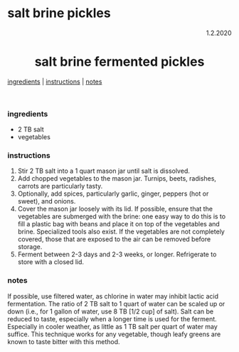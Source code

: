 # salt brine pickles

<p align="right">1.2.2020</p>

<h1 align="center">salt brine fermented pickles</h1>

<div align="center">
  <a href="#ingredients">ingredients</a> | 
  <a href="#instructions">instructions</a> | 
  <a href="#notes">notes</a>
</div>
<br>

### ingredients
- 2 TB salt
- vegetables

### instructions
1. Stir 2 TB salt into a 1 quart mason jar until salt is dissolved. 
2. Add chopped vegetables to the mason jar. Turnips, beets, radishes, carrots are particularly tasty.
3. Optionally, add spices, particularly garlic, ginger, peppers (hot or sweet), and onions.
4. Cover the mason jar loosely with its lid. If possible, ensure that the vegetables are submerged with the brine: one easy way to do this is to fill a plastic bag with beans and place it on top of the vegetables and brine. Specialized tools also exist. If the vegetables are not completely covered, those that are exposed to the air can be removed before storage. 
5. Ferment between 2-3 days and 2-3 weeks, or longer. Refrigerate to store with a closed lid.

### notes
If possible, use filtered water, as chlorine in water may inhibit lactic acid fermentation. The ratio of 2 TB salt to 1 quart of water can be scaled up or down (i.e., for 1 gallon of water, use 8 TB [1/2 cup] of salt). Salt can be reduced to taste, especially when a longer time is used for the ferment. Especially in cooler weather, as little as 1 TB salt per quart of water may suffice. This technique works for any vegetable, though leafy greens are known to taste bitter with this method.
